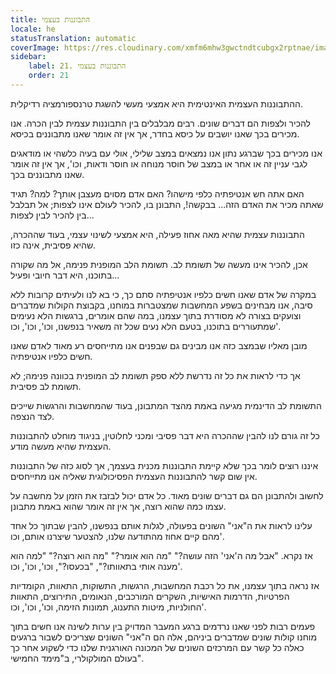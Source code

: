 ```yaml
---
title: התבוננות בעצמי
locale: he
statusTranslation: automatic
coverImage: https://res.cloudinary.com/xmfm6mhw3gwctndtcubgx2rptnae/image/upload/v1740468922/small_cover_tratado_de_psicologia_revolucionaria_a4c0dca4e0.webp
sidebar:
    label: 21. התבוננות בעצמי
    order: 21
---
```

ההתבוננות העצמית האינטימית היא אמצעי מעשי להשגת טרנספורמציה רדיקלית.

להכיר ולצפות הם דברים שונים. רבים מבלבלים בין התבוננות עצמית לבין הכרה. אנו מכירים בכך שאנו יושבים על כיסא בחדר, אך אין זה אומר שאנו מתבוננים בכיסא.

אנו מכירים בכך שברגע נתון אנו נמצאים במצב שלילי, אולי עם בעיה כלשהי או מודאגים לגבי עניין זה או אחר או במצב של חוסר מנוחה או חוסר ודאות, וכו', אך אין זה אומר שאנו מתבוננים בכך.

האם אתה חש אנטיפתיה כלפי מישהו? האם אדם מסוים מעצבן אותך? למה? תגיד שאתה מכיר את האדם הזה... בבקשה!, התבונן בו, להכיר לעולם אינו לצפות; אל תבלבל בין להכיר לבין לצפות...

התבוננות עצמית שהיא מאה אחוז פעילה, היא אמצעי לשינוי עצמי, בעוד שההכרה, שהיא פסיבית, אינה כזו.

אכן, להכיר אינו מעשה של תשומת לב. תשומת הלב המופנית פנימה, אל מה שקורה בתוכנו, היא דבר חיובי ופעיל...

במקרה של אדם שאנו חשים כלפיו אנטיפתיה סתם כך, כי בא לנו ולעיתים קרובות ללא סיבה, אנו מבחינים בשפע המחשבות שמצטברות במוחנו, בקבוצת הקולות שמדברים וצועקים בצורה לא מסודרת בתוך עצמנו, במה שהם אומרים, ברגשות הלא נעימים שמתעוררים בתוכנו, בטעם הלא נעים שכל זה משאיר בנפשנו, וכו', וכו', וכו'.

מובן מאליו שבמצב כזה אנו מבינים גם שבפנים אנו מתייחסים רע מאוד לאדם שאנו חשים כלפיו אנטיפתיה.

אך כדי לראות את כל זה נדרשת ללא ספק תשומת לב המופנית בכוונה פנימה; לא תשומת לב פסיבית.

התשומת לב הדינמית מגיעה באמת מהצד המתבונן, בעוד שהמחשבות והרגשות שייכים לצד הנצפה.

כל זה גורם לנו להבין שההכרה היא דבר פסיבי ומכני לחלוטין, בניגוד מוחלט להתבוננות העצמית שהיא מעשה מודע.

איננו רוצים לומר בכך שלא קיימת התבוננות מכנית בעצמך, אך לסוג כזה של התבוננות אין שום קשר להתבוננות העצמית הפסיכולוגית שאליה אנו מתייחסים.

לחשוב ולהתבונן הם גם דברים שונים מאוד. כל אדם יכול לבזבז את הזמן על מחשבה על עצמו כמה שהוא רוצה, אך אין זה אומר שהוא באמת מתבונן.

עלינו לראות את ה"אני" השונים בפעולה, לגלות אותם בנפשנו, להבין שבתוך כל אחד מהם קיים אחוז מהתודעה שלנו, להצטער שיצרנו אותם, וכו'.

אז נקרא. "אבל מה ה'אני' הזה עושה?" "מה הוא אומר?" "מה הוא רוצה?" "למה הוא מענה אותי בתאוותו?", "בכעסו?", וכו', וכו', וכו'.

אז נראה בתוך עצמנו, את כל רכבת המחשבות, הרגשות, התשוקות, התאוות, הקומדיות הפרטיות, הדרמות האישיות, השקרים המורכבים, הנאומים, התירוצים, התאוות החולניות, מיטות התענוג, תמונות הזימה, וכו', וכו', וכו'.

פעמים רבות לפני שאנו נרדמים ברגע המעבר המדויק בין ערות לשינה אנו חשים בתוך מוחנו קולות שונים שמדברים ביניהם, אלה הם ה"אני" השונים שצריכים לשבור ברגעים כאלה כל קשר עם המרכזים השונים של המכונה האורגנית שלנו כדי לשקוע אחר כך בעולם המולקולרי, ב"מימד החמישי".


